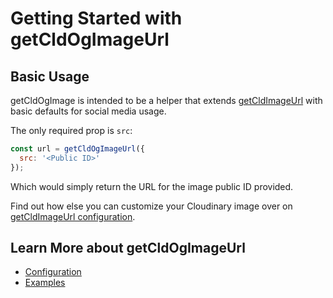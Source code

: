 

<Head>
  <title>getCldOgImageUrl - Next Cloudinary</title>
  <meta name="og:title" content="Getting Started with getCldOgImageUrl - Next Cloudinary" />
  <meta name="og:url" content={`https://next-cloudinary.spacejelly.dev/helpers/getcldogimageurl/basic-usage`} />
</Head>

<OgImage
  title="getCldOgImageUrl"
  twitterTitle="Getting Started with getCldOgImageUrl"
/>

# Getting Started with getCldOgImageUrl

## Basic Usage

getCldOgImage is intended to be a helper that extends [getCldImageUrl](/helpers/getcldimageurl/configuration) with basic defaults for social media usage.

The only required prop is `src`:

```js
const url = getCldOgImageUrl({
  src: '<Public ID>'
});
```

Which would simply return the URL for the image public ID provided.

Find out how else you can customize your Cloudinary image over on [getCldImageUrl configuration](/helpers/getcldimageurl/configuration).

## Learn More about getCldOgImageUrl
* [Configuration](/helpers/getcldogimageurl/configuration)
* [Examples](/helpers/getcldogimageurl/examples)